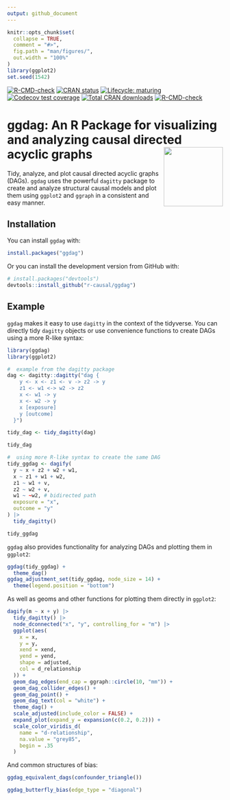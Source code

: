 ```yaml
---
output: github_document
---
```


<!-- README.md is generated from README.Rmd. Please edit that file -->

```r
knitr::opts_chunk$set(
  collapse = TRUE,
  comment = "#>",
  fig.path = "man/figures/",
  out.width = "100%"
)
library(ggplot2)
set.seed(1542)
```
<!-- badges: start -->
[![R-CMD-check](https://github.com/r-causal/ggdag/workflows/R-CMD-check/badge.svg)](https://github.com/r-causal/ggdag/actions)
[![CRAN status](https://www.r-pkg.org/badges/version/ggdag)](https://cran.r-project.org/package=ggdag)
[![Lifecycle: maturing](https://img.shields.io/badge/lifecycle-maturing-blue.svg)](https://lifecycle.r-lib.org/articles/stages.html)
[![Codecov test coverage](https://codecov.io/gh/malcolmbarrett/ggdag/branch/main/graph/badge.svg)](https://app.codecov.io/gh/malcolmbarrett/ggdag?branch=main)
[![Total CRAN downloads](https://cranlogs.r-pkg.org/badges/grand-total/ggdag)](https://cran.r-project.org/package=ggdag)
[![R-CMD-check](https://github.com/malcolmbarrett/ggdag/actions/workflows/R-CMD-check.yaml/badge.svg)](https://github.com/malcolmbarrett/ggdag/actions/workflows/R-CMD-check.yaml)
<!-- badges: end -->

# ggdag: An R Package for visualizing and analyzing causal directed acyclic graphs <a href="https://r-causal.github.io/ggdag/"><img src="man/figures/logo.png" align="right" height="138" /></a>

Tidy, analyze, and plot causal directed acyclic graphs (DAGs). `ggdag` uses the powerful `dagitty` package to create and analyze structural causal models and plot them using `ggplot2` and `ggraph` in a consistent and easy manner.

## Installation

You can install `ggdag` with:

```r
install.packages("ggdag")
```

Or you can install the development version from GitHub with:

```r
# install.packages("devtools")
devtools::install_github("r-causal/ggdag")
```

## Example

`ggdag` makes it easy to use `dagitty` in the context of the tidyverse. You can directly tidy `dagitty` objects or use convenience functions to create DAGs using a more R-like syntax:

```r
library(ggdag)
library(ggplot2)

#  example from the dagitty package
dag <- dagitty::dagitty("dag {
    y <- x <- z1 <- v -> z2 -> y
    z1 <- w1 <-> w2 -> z2
    x <- w1 -> y
    x <- w2 -> y
    x [exposure]
    y [outcome]
  }")

tidy_dag <- tidy_dagitty(dag)

tidy_dag

#  using more R-like syntax to create the same DAG
tidy_ggdag <- dagify(
  y ~ x + z2 + w2 + w1,
  x ~ z1 + w1 + w2,
  z1 ~ w1 + v,
  z2 ~ w2 + v,
  w1 ~ ~w2, # bidirected path
  exposure = "x",
  outcome = "y"
) |>
  tidy_dagitty()

tidy_ggdag
```

`ggdag` also provides functionality for analyzing DAGs and plotting them in `ggplot2`:

```r
ggdag(tidy_ggdag) +
  theme_dag()
ggdag_adjustment_set(tidy_ggdag, node_size = 14) +
  theme(legend.position = "bottom")
```

As well as geoms and other functions for plotting them directly in `ggplot2`:

```r
dagify(m ~ x + y) |>
  tidy_dagitty() |>
  node_dconnected("x", "y", controlling_for = "m") |>
  ggplot(aes(
    x = x,
    y = y,
    xend = xend,
    yend = yend,
    shape = adjusted,
    col = d_relationship
  )) +
  geom_dag_edges(end_cap = ggraph::circle(10, "mm")) +
  geom_dag_collider_edges() +
  geom_dag_point() +
  geom_dag_text(col = "white") +
  theme_dag() +
  scale_adjusted(include_color = FALSE) +
  expand_plot(expand_y = expansion(c(0.2, 0.2))) +
  scale_color_viridis_d(
    name = "d-relationship",
    na.value = "grey85",
    begin = .35
  )
```

And common structures of bias:
```r
ggdag_equivalent_dags(confounder_triangle())

ggdag_butterfly_bias(edge_type = "diagonal")
```
